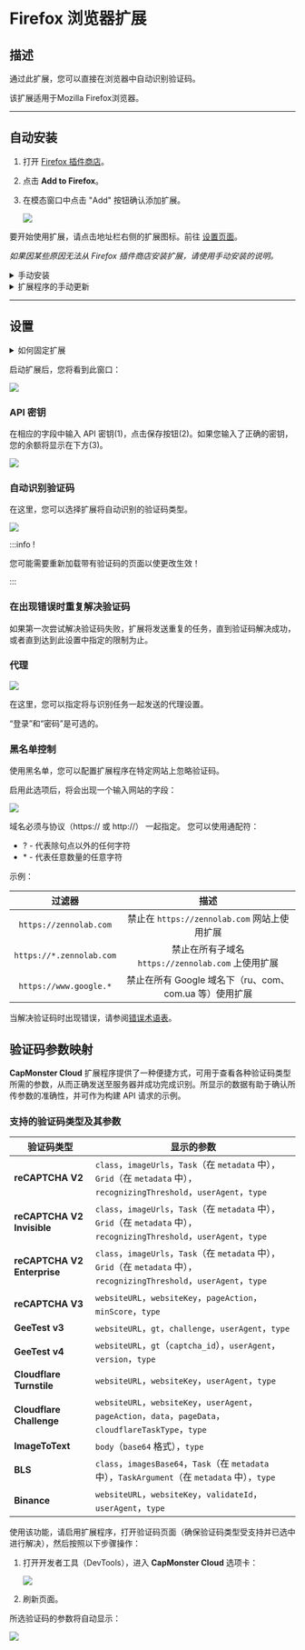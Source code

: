 ﻿---
sidebar_position: 1
sidebar_label: Firefox 浏览器扩展
---


<ArticleHead slug="extension/extension-firefox" />

# Firefox 浏览器扩展

## 描述
通过此扩展，您可以直接在浏览器中自动识别验证码。

该扩展适用于Mozilla Firefox浏览器。

-----
## 自动安装
1. 打开 [Firefox 插件商店](https://addons.mozilla.org/zh/firefox/addon/capmonster-cloud/)。
2. 点击 **Add to Firefox**。
3. 在模态窗口中点击 "Add" 按钮确认添加扩展。
   
   ![](./images/extension-main-firefox/modal.png)

要开始使用扩展，请点击地址栏右侧的扩展图标。前往 [设置页面](extension-firefox.mdx#设置)。

*如果因某些原因无法从 Firefox 插件商店安装扩展，请使用手动安装的说明。*

<details>
    <summary>手动安装</summary>

1. 下载带有扩展的[存档文件](https://zenno.link/firefox-actual-build).

2. 打开 Firefox 浏览器并进入扩展管理：
   ![](./images/extension-main-firefox/extension-menu.png)
   
3. 点击齿轮按钮，在打开的下拉列表中选择 "从文件安装附加组件..."
   ![](./images/extension-main-firefox/extension-installation.png)
   
4. 选择已下载的带有扩展的存档文件。

5. 下载完扩展后，转到 "管理您的扩展程序" 并点击安装的扩展。
   ![](./images/extension-main-firefox/extension1.png)
   
6. 进入 "权限" 选项卡，确保所有权限已被授予。
   ![](./images/extension-main-firefox/extension2.png)
</details>

<details>
    <summary>扩展程序的手动更新</summary>

如果您正在安装扩展的更新版本，那么在更新原始扩展文件后，您还需要在 "扩展" 页面上点击更新按钮（如何打开此页面在上面的 "手动安装" 部分已经描述）。
</details>

-----
## 设置
<details>
    <summary>如何固定扩展</summary>

默认情况下，新安装的扩展会自动固定在浏览器面板上。
![](./images/extension-main-firefox/extension-panel.png)
</details>

启动扩展后，您将看到此窗口：

![](./images/extension-main-firefox/ext.screen.enf.png)
### <a name="id-browserextension-apikey"></a>API 密钥
在相应的字段中输入 API 密钥(1)，点击保存按钮(2)。如果您输入了正确的密钥，您的余额将显示在下方(3)。

![](./images/extension-main-firefox/api-key.png)
### <a name="id-browserextension-automaticcaptchasolving"></a>自动识别验证码
在这里，您可以选择扩展将自动识别的验证码类型。

![](./images/extension-main-firefox/extension.examplef.png)

:::info !

您可能需要重新加载带有验证码的页面以使更改生效！

:::
### <a name="id-browserextension-repeatcaptchasolvingincaseofanerror"></a>在出现错误时重复解决验证码
如果第一次尝试解决验证码失败，扩展将发送重复的任务，直到验证码解决成功，或者直到达到此设置中指定的限制为止。
### <a name="id-browserextension-proxy"></a>代理
![](./images/extension-main-firefox/proxy.png)

在这里，您可以指定将与识别任务一起发送的代理设置。

“登录”和“密码”是可选的。
### <a name="id-browserextension-blacklistcontrol"></a>黑名单控制
使用黑名单，您可以配置扩展程序在特定网站上忽略验证码。

启用此选项后，将会出现一个输入网站的字段：

![](./images/extension-main-firefox/blacklist-control.png)

域名必须与协议（https:// 或 http://） 一起指定。
您可以使用通配符：

- ? - 代表除句点以外的任何字符
- \* - 代表任意数量的任意字符

示例：

|**过滤器**|**描述**|
| :-: | :-: |
|`https://zennolab.com`|禁止在 `https://zennolab.com` 网站上使用扩展|
|`https://*.zennolab.com`|禁止在所有子域名 `https://zennolab.com` 上使用扩展|
|`https://www.google.*`|禁止在所有 Google 域名下（ru、com、com.ua 等）使用扩展|

当解决验证码时出现错误，请参阅[错误术语表](/api/api-errors.mdx)。

## 验证码参数映射

**CapMonster Cloud** 扩展程序提供了一种便捷方式，可用于查看各种验证码类型所需的参数，从而正确发送至服务器并成功完成识别。所显示的数据有助于确认所传参数的准确性，并可作为构建 API 请求的示例。

### 支持的验证码类型及其参数

| 验证码类型                       | 显示的参数                                                                                                       |
| --------------------------- | ----------------------------------------------------------------------------------------------------------- |
| **reCAPTCHA V2**            | `class`，`imageUrls`，`Task`（在 `metadata` 中），`Grid`（在 `metadata` 中），`recognizingThreshold`，`userAgent`，`type` |
| **reCAPTCHA V2 Invisible**  | `class`，`imageUrls`，`Task`（在 `metadata` 中），`Grid`（在 `metadata` 中），`recognizingThreshold`，`userAgent`，`type` |
| **reCAPTCHA V2 Enterprise** | `class`，`imageUrls`，`Task`（在 `metadata` 中），`Grid`（在 `metadata` 中），`recognizingThreshold`，`userAgent`，`type` |
| **reCAPTCHA V3**            | `websiteURL`，`websiteKey`，`pageAction`，`minScore`，`type`                                                    |
| **GeeTest v3**              | `websiteURL`，`gt`，`challenge`，`userAgent`，`type`                                                            |
| **GeeTest v4**              | `websiteURL`，`gt`（`captcha_id`），`userAgent`，`version`，`type`                                                |
| **Cloudflare Turnstile**    | `websiteURL`，`websiteKey`，`userAgent`，`type`                                                                |
| **Cloudflare Challenge**    | `websiteURL`，`websiteKey`，`userAgent`，`pageAction`，`data`，`pageData`，`cloudflareTaskType`，`type`            |
| **ImageToText**             | `body`（`base64` 格式），`type`                                                                                  |
| **BLS**                     | `class`，`imagesBase64`，`Task`（在 `metadata` 中），`TaskArgument`（在 `metadata` 中），`type`                         |
| **Binance**                 | `websiteURL`，`websiteKey`，`validateId`，`userAgent`，`type`                                                   |

使用该功能，请启用扩展程序，打开验证码页面（确保验证码类型受支持并已选中进行解决），然后按照以下步骤操作：

1. 打开开发者工具（DevTools），进入 **CapMonster Cloud** 选项卡： 
    
   ![](./images/extension-main-firefox/params_extenstion2.png)

2. 刷新页面。

所选验证码的参数将自动显示： 
 
![](./images/extension-main-firefox/params_extenstion3.png)